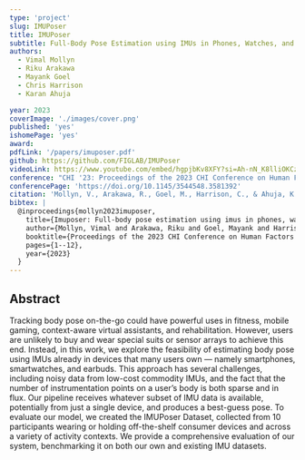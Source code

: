 ```yaml
---
type: 'project'
slug: IMUPoser
title: IMUPoser
subtitle: Full-Body Pose Estimation using IMUs in Phones, Watches, and Earbuds
authors:
  - Vimal Mollyn
  - Riku Arakawa
  - Mayank Goel
  - Chris Harrison
  - Karan Ahuja

year: 2023
coverImage: './images/cover.png'
published: 'yes'
ishomePage: 'yes'
award:
pdfLink: '/papers/imuposer.pdf'
github: https://github.com/FIGLAB/IMUPoser
videoLink: https://www.youtube.com/embed/hgpjbKv8XFY?si=Ah-nN_K8lliOKCzH
conference: "CHI '23: Proceedings of the 2023 CHI Conference on Human Factors in Computing Systems"
conferencePage: 'https://doi.org/10.1145/3544548.3581392'
citation: 'Mollyn, V., Arakawa, R., Goel, M., Harrison, C., & Ahuja, K. (2023, April). Imuposer: Full-body pose estimation using imus in phones, watches, and earbuds. In Proceedings of the 2023 CHI Conference on Human Factors in Computing Systems (pp. 1-12)'
bibtex: |
  @inproceedings{mollyn2023imuposer,
    title={Imuposer: Full-body pose estimation using imus in phones, watches, and earbuds},
    author={Mollyn, Vimal and Arakawa, Riku and Goel, Mayank and Harrison, Chris and Ahuja, Karan},
    booktitle={Proceedings of the 2023 CHI Conference on Human Factors in Computing Systems},
    pages={1--12},
    year={2023}
  }
---
```


## Abstract

Tracking body pose on-the-go could have powerful uses in fitness, mobile gaming, context-aware virtual assistants, and rehabilitation. However, users are unlikely to buy and wear special suits or sensor arrays to achieve this end. Instead, in this work, we explore the feasibility of estimating body pose using IMUs already in devices that many users own — namely smartphones, smartwatches, and earbuds. This approach has several challenges, including noisy data from low-cost commodity IMUs, and the fact that the number of instrumentation points on a user’s body is both sparse and in flux. Our pipeline receives whatever subset of IMU data is available, potentially from just a single device, and produces a best-guess pose. To evaluate our model, we created the IMUPoser Dataset, collected from 10 participants wearing or holding off-the-shelf consumer devices and across a variety of activity contexts. We provide a comprehensive evaluation of our system, benchmarking it on both our own and existing IMU datasets.
